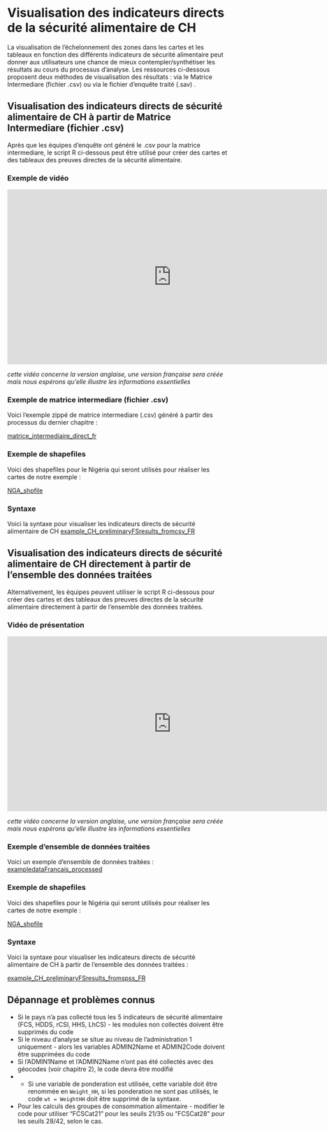 # Visualisation des indicateurs directs de la sécurité alimentaire de CH

La visualisation de l'échelonnement des zones dans les cartes et les tableaux en fonction des différents indicateurs de sécurité alimentaire peut donner aux utilisateurs une chance de mieux contempler/synthétiser les résultats au cours du processus d'analyse.  Les ressources ci-dessous proposent deux méthodes de visualisation des résultats : via le Matrice Intermediare (fichier .csv) ou via le fichier d'enquête traité (.sav) .

## Visualisation des indicateurs directs de sécurité alimentaire de CH à partir de Matrice Intermediare (fichier .csv)

Après que les équipes d'enquête ont généré le .csv pour la matrice intermediare, le script R ci-dessous peut être utilisé pour créer des cartes et des tableaux des preuves directes de la sécurité alimentaire.

### Exemple de vidéo

<iframe width="750" height="400" src="https://www.youtube.com/embed/BdORJYlOEQU" frameborder="0" allowfullscreen></iframe>

*cette vidéo concerne la version anglaise, une version française sera créée mais nous espérons qu'elle illustre les informations essentielles*


### Exemple de matrice intermediare (fichier .csv)

Voici l'exemple zippé de matrice intermediare (.csv) généré à partir des processus du dernier chapitre :

[matrice_intermediaire_direct_fr](https://github.com/WFP-VAM/RBD_FS_CH_guide_FR/blob/main/example_datasets/matrice_intermediaire_direct_fr.zip?raw=true) 

### Exemple de shapefiles 

Voici des shapefiles pour le Nigéria qui seront utilisés pour réaliser les cartes de notre exemple :

[NGA_shpfile](https://github.com/WFP-VAM/RBD_FS_CH_guide_FR/blob/main/example_datasets/NGA_shpfile.zip?raw=true) 


### Syntaxe

Voici la syntaxe pour visualiser les indicateurs directs de sécurité alimentaire de CH
[example_CH_preliminaryFSresults_fromcsv_FR](https://github.com/WFP-VAM/RBD_FS_CH_guide_FR/blob/main/syntax/example_CH_preliminaryFSresults_fromcsv_FR.zip?raw=true) 


## Visualisation des indicateurs directs de sécurité alimentaire de CH directement à partir de l'ensemble des données traitées 

Alternativement, les équipes peuvent utiliser le script R ci-dessous pour créer des cartes et des tableaux des preuves directes de la sécurité alimentaire directement à partir de l'ensemble des données traitées.  


### Vidéo de présentation  

<iframe width="750" height="400" src="https://www.youtube.com/embed/SStPXUETQxY" frameborder="0" allowfullscreen></iframe>

*cette vidéo concerne la version anglaise, une version française sera créée mais nous espérons qu'elle illustre les informations essentielles*


### Exemple d'ensemble de données traitées


Voici un exemple d'ensemble de données traitées :
[exampledataFrancais_processed](https://github.com/WFP-VAM/RBD_FS_CH_guide_FR/blob/main/example_datasets/exampledataFrancais_processed.sav?raw=true) 


### Exemple de shapefiles 

Voici des shapefiles pour le Nigéria qui seront utilisés pour réaliser les cartes de notre exemple :

[NGA_shpfile](https://github.com/WFP-VAM/RBD_FS_CH_guide_FR/blob/main/example_datasets/NGA_shpfile.zip?raw=true) 


### Syntaxe

Voici la syntaxe pour visualiser les indicateurs directs de sécurité alimentaire de CH à partir de l'ensemble des données traitées :

[example_CH_preliminaryFSresults_fromspss_FR](https://github.com/WFP-VAM/RBD_FS_CH_guide_FR/blob/main/syntax/example_CH_preliminaryFSresults_fromspss_FR.zip?raw=true) 

## Dépannage et problèmes connus

- Si le pays n'a pas collecté tous les 5 indicateurs de sécurité alimentaire (FCS, HDDS, rCSI, HHS, LhCS) - les modules non collectés doivent être supprimés du code 
- Si le niveau d'analyse se situe au niveau de l'administration 1 uniquement - alors les variables ADMIN2Name et ADMIN2Code doivent être supprimées du code
- Si l'ADMIN1Name et l'ADMIN2Name n'ont pas été collectés avec des géocodes (voir chapitre 2), le code devra être modifié 
- - Si une variable de ponderation est utilisée, cette variable doit être renommée en `Weight_HH`, si les ponderation ne sont pas utilisés, le code `wt = WeightHH` doit être supprimé de la syntaxe.
- Pour les calculs des groupes de consommation alimentaire - modifier le code pour utiliser "FCSCat21" pour les seuils 21/35 ou "FCSCat28" pour les seuils 28/42, selon le cas.



